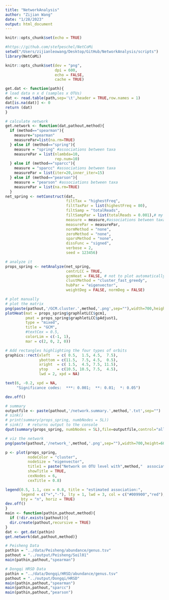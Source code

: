 ```yaml
---
title: "NetworkAnalysis"
author: "Zijian Wang"
date: "1/28/2023"
output: html_document
---
```


```r
knitr::opts_chunk$set(echo = TRUE)
```

```r
#https://github.com/stefpeschel/NetCoMi
setwd("/Users/zijianleowang/Desktop/GitHub/NetworkAnalysis/scripts")
library(NetCoMi)
```

```r
knitr::opts_chunk$set(dev = "png",
                      dpi = 600,
                      echo = FALSE,
                      cache = TRUE)
```

```r

get.dat <- function(path){
# load data n x d (samples x OTUs)
dat <- read.table(path,sep='\t',header = TRUE,row.names = 1)
dat[is.na(dat)] <- 0
return (dat)
}

# calculate network
get.network <- function(dat,pathout,method){
  if (method=="spearman"){
    measure="spearman"
    measurePar=list(na.rm=TRUE)
  } else if (method=="spring"){
    measure = "spring" #associations between taxa
    measurePar = list(nlambda=10,
                      rep.num=10)
  } else if (method=="sparcc"){
    measure = "sparcc" #associations between taxa
    measurePar = list(iter=20,inner_iter=15)
  } else if (method=="pearson"){
    measure = "pearson" #associations between taxa
    measurePar = list(na.rm=TRUE)
  }
net_spring <- netConstruct(dat,
                           filtTax = "highestFreq",
                           filtTaxPar = list(highestFreq = 80),
                           filtSamp = "totalReads",
                           filtSampPar = list(totalReads = 0.001),# my data is abundance
                           measure = measure,#associations between taxa 
                           measurePar = measurePar,
                           normMethod = "none", 
                           zeroMethod = "none",
                           sparsMethod = "none", 
                           dissFunc = "signed",
                           verbose = 2,
                           seed = 123456)

# analyze it
props_spring <- netAnalyze(net_spring, 
                           centrLCC = TRUE,
                           gcmHeat = FALSE, # not to plot automatically
                           clustMethod = "cluster_fast_greedy",
                           hubPar = "eigenvector",
                           weightDeg = FALSE, normDeg = FALSE)

# plot manually
# plot the matrix
png(paste(pathout,'/GCM.cluster.',method,'.png',sep=""),width=700,height=600)
plotHeat(mat = props_spring$graphletLCC$gcm1,
         pmat = props_spring$graphletLCC$pAdjust1,
         type = "mixed",
         title = "GCM", 
         #textCex = 0.5,
         colorLim = c(-1, 1),
         mar = c(2, 0, 2, 0))

# Add rectangles highlighting the four types of orbits
graphics::rect(xleft   = c( 0.5,  1.5, 4.5,  7.5),
               ybottom = c(11.5,  7.5, 4.5,  0.5),
               xright  = c( 1.5,  4.5, 7.5, 11.5),
               ytop    = c(10.5, 10.5, 7.5,  4.5),
               lwd = 2, xpd = NA)

text(6, -0.2, xpd = NA, 
     "Significance codes:  ***: 0.001;  **: 0.01;  *: 0.05")

dev.off()

# summary 
outputfile <- paste(pathout,'/network.summary.',method,'.txt',sep="")
# sink()
# print(summary(props_spring, numbNodes = 5L))
# sink()  # returns output to the console
dput(summary(props_spring, numbNodes = 5L),file=outputfile,control="all")

# viz the network
png(paste(pathout,'/network_',method,'.png',sep=""),width=700,height=600)

p <- plot(props_spring, 
          nodeColor = "cluster", 
          nodeSize = "eigenvector",
          title1 = paste("Network on OTU level with",method,"  associations"), 
          showTitle = TRUE,
          cexNodes = 6,
          cexTitle = 0.8)

legend(0.5, 1.1, cex = 0.8, title = "estimated association:",
       legend = c("+","-"), lty = 1, lwd = 3, col = c("#009900","red"), 
       bty = "n", horiz = TRUE)
dev.off()
}
main <- function(pathin,pathout,method){
  if (!dir.exists(pathout)){
  dir.create(pathout,recursive = TRUE)
}
dat <- get.dat(pathin)
get.network(dat,pathout,method)}
```

```r

# Peisheng Data
pathin = "../data/Peisheng/abundance/genus.tsv"
pathout = "../output/Peisheng/Soil01"
main(pathin,pathout,"spearman")
```

```r
# Dongqi HRSD Data
pathin = "../data/Dongqi/HRSD/abundance/genus.tsv"
pathout = "../output/Dongqi/HRSD"
main(pathin,pathout,"spearman")
main(pathin,pathout,"sparcc")
main(pathin,pathout,"pearson")
```


```r

```

